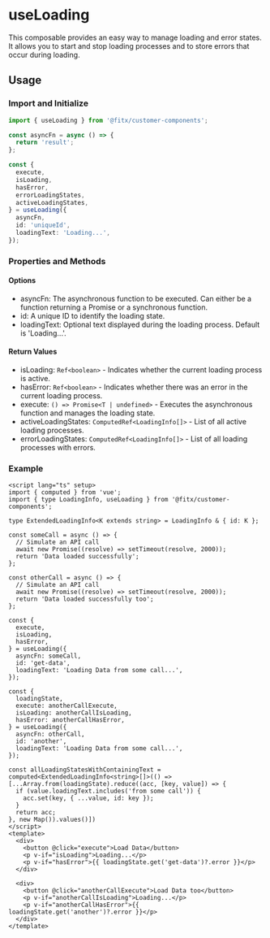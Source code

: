 # useLoading

This composable provides an easy way to manage loading and error states.
It allows you to start and stop loading processes and to store errors that occur during loading.

## Usage

### Import and Initialize

```ts
import { useLoading } from '@fitx/customer-components';

const asyncFn = async () => {
  return 'result';
};

const {
  execute,
  isLoading,
  hasError,
  errorLoadingStates,
  activeLoadingStates,
} = useLoading({
  asyncFn,
  id: 'uniqueId',
  loadingText: 'Loading...',
});
```

### Properties and Methods

#### Options
- asyncFn: The asynchronous function to be executed. Can either be a function returning a Promise or a synchronous function.
- id: A unique ID to identify the loading state.
- loadingText: Optional text displayed during the loading process. Default is 'Loading...'.

#### Return Values
- isLoading: `Ref<boolean>` - Indicates whether the current loading process is active.
- hasError: `Ref<boolean>` - Indicates whether there was an error in the current loading process.
- execute: `() => Promise<T | undefined>` - Executes the asynchronous function and manages the loading state.
- activeLoadingStates: `ComputedRef<LoadingInfo[]>` - List of all active loading processes.
- errorLoadingStates: `ComputedRef<LoadingInfo[]>` - List of all loading processes with errors.

### Example

```vue
<script lang="ts" setup>
import { computed } from 'vue';
import { type LoadingInfo, useLoading } from '@fitx/customer-components';

type ExtendedLoadingInfo<K extends string> = LoadingInfo & { id: K };

const someCall = async () => {
  // Simulate an API call
  await new Promise((resolve) => setTimeout(resolve, 2000));
  return 'Data loaded successfully';
};

const otherCall = async () => {
  // Simulate an API call
  await new Promise((resolve) => setTimeout(resolve, 2000));
  return 'Data loaded successfully too';
};

const {
  execute,
  isLoading,
  hasError,
} = useLoading({
  asyncFn: someCall,
  id: 'get-data',
  loadingText: 'Loading Data from some call...',
});

const {
  loadingState,
  execute: anotherCallExecute,
  isLoading: anotherCallIsLoading,
  hasError: anotherCallHasError,
} = useLoading({
  asyncFn: otherCall,
  id: 'another',
  loadingText: 'Loading Data from some call...',
});

const allLoadingStatesWithContainingText = computed<ExtendedLoadingInfo<string>[]>(() => [...Array.from(loadingState).reduce((acc, [key, value]) => {
  if (value.loadingText.includes('from some call')) {
    acc.set(key, { ...value, id: key });
  }
  return acc;
}, new Map()).values()])
</script>
<template>
  <div>
    <button @click="execute">Load Data</button>
    <p v-if="isLoading">Loading...</p>
    <p v-if="hasError">{{ loadingState.get('get-data')?.error }}</p>
  </div>

  <div>
    <button @click="anotherCallExecute">Load Data too</button>
    <p v-if="anotherCallIsLoading">Loading...</p>
    <p v-if="anotherCallHasError">{{ loadingState.get('another')?.error }}</p>
  </div>
</template>
```
